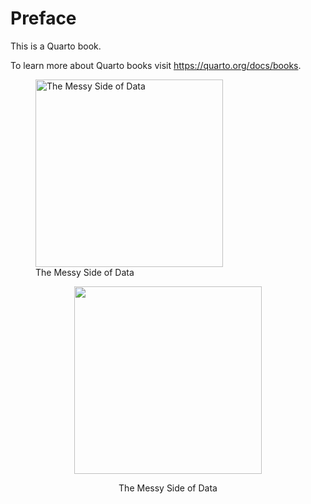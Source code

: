 # Preface {.unnumbered}

This is a Quarto book.

To learn more about Quarto books visit <https://quarto.org/docs/books>.

![The Messy Side of Data](images/introduction-to-python/reproducible.jpeg){width=300}

<center>
    <img src="images/introduction-to-python/reproducible.jpeg" height=300 style="margin:auto"/>
    <p style="text-align: center">
        The Messy Side of Data
    </p>
</center>
